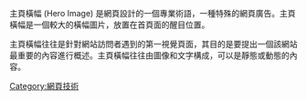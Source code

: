 {{Unreferenced|time=2016-04-12T07:01:46+00:00}}
{{NotChineseTitle|time=2019-01-15}}
主頁橫幅 (Hero Image) 是網頁設計的一個專業術語，一種特殊的網頁廣告。主頁橫幅是一個較大的橫幅圖片，放置在首頁面的醒目位置。

主頁橫幅往往是針對網站訪問者遇到的第一視覺頁面，其目的是要提出一個該網站最重要的內容進行概述。主頁橫幅往往由圖像和文字構成，可以是靜態或動態的內容。
[[Category:網頁技術|Category:網頁技術]]